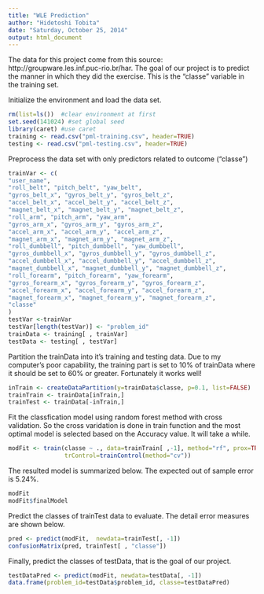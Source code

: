 ```yaml
---
title: "WLE Prediction"
author: "Hidetoshi Tobita"
date: "Saturday, October 25, 2014"
output: html_document
---
```

The data for this project come from this source: http://groupware.les.inf.puc-rio.br/har. The goal of our project is to predict the manner in which they did the exercise. This is the "classe" variable in the training set. 

Initialize the environment and load the data set.
```r
rm(list=ls())  #clear environment at first
set.seed(141024) #set global seed
library(caret) #use caret 
training <- read.csv("pml-training.csv", header=TRUE)
testing <- read.csv("pml-testing.csv", header=TRUE)
```

Preprocess the data set with only predictors related to outcome ("classe")
```r
trainVar <- c(
"user_name",
"roll_belt", "pitch_belt", "yaw_belt",
"gyros_belt_x", "gyros_belt_y", "gyros_belt_z",
"accel_belt_x", "accel_belt_y", "accel_belt_z",          
"magnet_belt_x", "magnet_belt_y", "magnet_belt_z",           
"roll_arm", "pitch_arm", "yaw_arm",                
"gyros_arm_x", "gyros_arm_y", "gyros_arm_z", 
"accel_arm_x", "accel_arm_y", "accel_arm_z",
"magnet_arm_x", "magnet_arm_y", "magnet_arm_z",
"roll_dumbbell", "pitch_dumbbell", "yaw_dumbbell",
"gyros_dumbbell_x", "gyros_dumbbell_y", "gyros_dumbbell_z",
"accel_dumbbell_x", "accel_dumbbell_y", "accel_dumbbell_z",
"magnet_dumbbell_x", "magnet_dumbbell_y", "magnet_dumbbell_z",
"roll_forearm", "pitch_forearm", "yaw_forearm",
"gyros_forearm_x", "gyros_forearm_y", "gyros_forearm_z",         
"accel_forearm_x", "accel_forearm_y", "accel_forearm_z",         
"magnet_forearm_x", "magnet_forearm_y", "magnet_forearm_z",        
"classe"                  
)
testVar <-trainVar
testVar[length(testVar)] <- "problem_id" 
trainData <- training[ , trainVar]
testData <- testing[ , testVar]
```

Partition the trainData into it's training and testing data.
Due to my computer's poor capability, the training part is set to 10% of trainData 
where it should be set to 60% or greater. Fortunately it works well!
```r
inTrain <- createDataPartition(y=trainData$classe, p=0.1, list=FALSE)
trainTrain <- trainData[inTrain,]
trainTest <- trainData[-inTrain,]
```

Fit the classfication model using random forest method with cross validation. So the cross varidation is done in train function and the most optimal model is selected based on the Accuracy value.
It will take a while.
```r
modFit <- train(classe ~ ., data=trainTrain[ ,-1], method="rf", prox=TRUE, 
                trControl=trainControl(method="cv")) 
```

The resulted model is summarized below. The expected out of sample error is 5.24%.
```r
modFit
modFit$finalModel
```

Predict the classes of trainTest data to evaluate. The detail error measures are shown below.
```r
pred <- predict(modFit,  newdata=trainTest[, -1])
confusionMatrix(pred, trainTest[ , "classe"])
```

Finally, predict the classes of testData, that is the goal of our project.
```r
testDataPred <- predict(modFit, newdata=testData[, -1])
data.frame(problem_id=testData$problem_id, classe=testDataPred)
```
